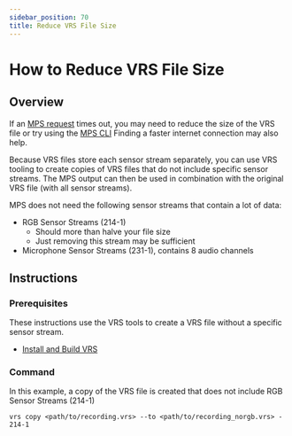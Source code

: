 ```yaml
---
sidebar_position: 70
title: Reduce VRS File Size
---
```

# How to Reduce VRS File Size

## Overview

If an [MPS request](/ARK/mps/request_mps/desktop_mps.mdx) times out, you may need to reduce the size of the VRS file or try using the [MPS CLI](/ARK/mps/request_mps/mps_cli.mdx) Finding a faster internet connection may also help.


Because VRS files store each sensor stream separately, you can use VRS tooling to create copies of VRS files that do not include specific sensor streams. The MPS output can then be used in combination with the original VRS file (with all sensor streams).



MPS does not need the following sensor streams that contain a lot of data:

* RGB Sensor Streams (214-1)
   * Should more than halve your file size
   * Just removing this stream may be sufficient
* Microphone Sensor Streams (231-1), contains 8 audio channels

## Instructions

### Prerequisites

These instructions use the VRS tools to create a VRS file without a specific sensor stream.

* [Install and Build VRS](https://github.com/facebookresearch/vrs#getting-started)



### Command

In this example, a copy of the VRS file is created that does not include RGB Sensor Streams (214-1)

`vrs copy <path/to/recording.vrs> --to <path/to/recording_norgb.vrs> - 214-1`
